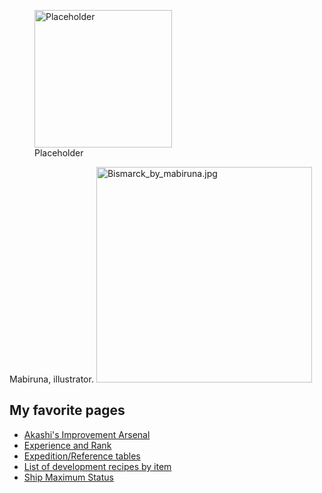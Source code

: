 [[File:Placeholder|thumb|220px]]

Mabiruna, illustrator.
[[File:Bismarck by mabiruna.jpg|thumb|345x345px]]

==My favorite pages==

* [[Akashi's Improvement Arsenal]]
* [[Experience and Rank]]
* [[Expedition/Reference tables]]
* [[List of development recipes by item]]
* [[Ship Maximum Status]]